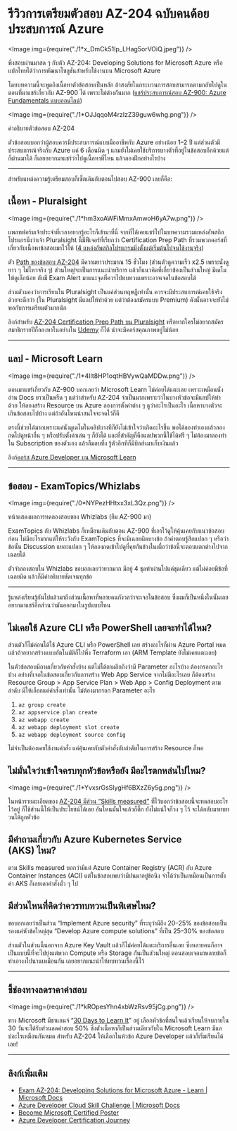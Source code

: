 
# รีวิวการเตรียมตัวสอบ AZ-204 ฉบับคนด้อยประสบการณ์ Azure

<Image img={require("./1*x_DmCk51Ip_LHag5orVOiQ.jpeg")} />

พี่งสอบผ่านมาสด ๆ กับตัว AZ-204: Developing Solutions for Microsoft Azure หรือ แปลไทยได้ว่าการพัฒนาโซลูชันสำหรับใช้งานบน Microsoft Azure

<!-- truncate -->

โดยบทความนี้จะพูดถึงเนื้อหาตัวข้อสอบเป็นหลัก ถ้าสงสัยในกระบวนการสอบสามารถตามกลับไปดูในตอนที่มาแชร์เกี่ยวกับ AZ-900 ได้ เพราะไม่ต่างกันมาก ([แชร์ประสบการณ์สอบ AZ-900: Azure Fundamentals แบบออนไลน์](https://medium.com/devesitory/แชร์ประสบการณ์สอบ-az-900-azure-fundamentals-แบบออนไลน์-2c16189a2fee))

<Image img={require("./1*OJJqqoM4rzIzZ39guw6whg.png")} />

คำอธิบายตัวข้อสอบ AZ-204

ตัวข้อสอบบอกว่าผู้สอบควรมีประสบการณ์แบบมืออาชีพกับ Azure อย่างน้อย 1–2 ปี แต่ส่วนตัวมีประสบการณ์จริงกับ Azure แค่ 6 เดือนนิด ๆ แถมยังไม่เคยใช้บริการบางตัวที่อยู่ในข้อสอบอีกด้วยแต่ก็ผ่านมาได้ ก็เลยอยากมาแชร์ว่าไปดูเนื้อหาที่ไหน แล้วลองฝึกอย่างไรบ้าง

---

สำหรับแหล่งความรู้เตรียมสอบก็เซ็ตเดิมกับตอนไปสอบ AZ-900 เลยก็คือ:

## เนื้อหา - Pluralsight

<Image img={require("./1*hm3xoAWFiMmxAmwoH6yA7w.png")} />

แพลทฟอร์มเจ้าประจำที่เวลาอยากรู้อะไรก็เข้ามาที่นี่ จากที่ได้เคยแชร์ไปในบทความรวมแหล่งอัพสกิลโปรแกรมิ่งว่าเจ้า Pluralsight นี้มีฟีเจอร์ที่เรียกว่า Certification Prep Path ที่รวมพวกคอร์สที่เกี่ยวกับเนื้อหาข้อสอบมาไว้ให้ ([4 แหล่งอัพสกิลโปรแกรมมิ่งตั้งแต่เริ่มต้นไปจนใช้งานจริง](https://medium.com/devesitory/4-แหล่งอัพสกิลโปรแกรมมิ่งตั้งแต่เริ่มต้นไปจนใช้งานจริง-9bb0bd93a163))

ตัว [Path ของข้อสอบ AZ-204](https://www.pluralsight.com/paths/developing-solutions-for-microsoft-azure-az-204) มีความยาวประมาณ 15 ชั่วโมง (ส่วนตัวดูความเร็ว x2.5 เพราะนั่งดูยาว ๆ ไม่ไหวจริง ๆ) ส่วนใหญ่จะเป็นการแนะนำบริการ แล้วก็แนวคิดที่เกี่ยวข้องเป็นส่วนใหญ่ มีเดโมให้ดูเล็กน้อย กับมี Exam Alert มาแนะจุดที่ควรไปทบทวนเพราะอาจเจอในข้อสอบได้

ส่วนตัวมองว่าการเรียนใน Pluralsight เป็นแค่ส่วนทฤษฏีเท่านั้น ควรจะมีประสบการณ์เคยใช้จริงด้วยจะดีกว่า (ใน Pluralsight มีแลปให้ทำด้วย แต่ว่าต้องสมัครแบบ Premium) ดังนั้นอาจจะยังไม่พอกับการเตรียมตัวมากนัก

ลิงก์สำหรับ [AZ-204 Certification Prep Path บน Pluralsight](https://www.pluralsight.com/courses/microsoft-azure-developer-preparing-take-az-204-exam) หรือหากใครไม่อยากสมัครสมาชิกรายปีก็ลองหาในอย่างใน [Udemy](https://www.udemy.com/courses/search/?src=ukw&q=az-204) ก็ได้ น่าจะมีคอร์สคุณภาพอยู่ไม่น้อย

---

## แลป - Microsoft Learn

<Image img={require("./1*4IIt8HP1oqtHBVywQaMDDw.png")} />

ตอนมาแชร์เกี่ยวกับ AZ-900 บอกเลยว่า Microsoft Learn ไม่ค่อยได้แตะเลย เพราะเหมือนนั่งอ่าน Docs ยาวเป็นพรืด ๆ แต่ว่าสำหรับ AZ-204 จำเป็นมากเพราะว่าในบางหัวข้อจะมีแลปให้ทำด้วย ให้ลองสร้าง Resource บน Azure ลองการตั้งค่าต่าง ๆ ดูว่าอะไรเป็นอะไร เนื้อหาบางตัวจะเกินข้อสอบไปบ้าง แต่ถ้าอันไหนน่าสนใจจะจดไว้ก็ดี

ตรงนี้ช่วยได้มากเพราะแค่นั่งดูเดโมในคลิปบางทีก็ยังไม่เข้าใจว่าเกิดอะไรขึ้น พอได้ลองทำเองแล้วลองกดไปดูหน้าอื่น ๆ หรือปรับตั้งค่าเล่น ๆ ก็ยังได้ และที่สำคัญก็คือแลปพวกนี้ใช้ได้ฟรี ๆ ไม่ต้องมาลองทำใน Subscription ของตัวเอง แล้วลืมลบทิ้ง รู้ตัวอีกทีก็มีบิลส่งมาเก็บเงินแล้ว

ลิงก์[คอร์ส Azure Developer บน Microsoft Learn](https://docs.microsoft.com/en-us/users/cloudskillschallenge/collections/3127b5w77g80)

---

## ข้อสอบ - ExamTopics/Whizlabs

<Image img={require("./0*NYPezHHtxx3xL3Qz.png")} />

หน้าแสดงผลการทดลองสอบของ Whizlabs (ยืม AZ-900 มา)

ExamTopics กับ Whizlabs ก็เหมือนเดิมกับตอน AZ-900 ที่เอาไว้ดูให้คุ้นเคยกับแนวข้อสอบก่อน ไม่มีอะไรมากแต่ให้ระวังกับ ExamTopics ที่จะมีเฉลยผิดบางข้อ ถ้าคำตอบรู้สึกแปลก ๆ หรือว่าข้อนั้น Discussion แยอะแปลก ๆ ให้ลองกดเข้าไปดูที่คุยกันข้างในเผื่อว่าข้อนี้จะตอบแตกต่างไปจากเฉลยได้

ตัวจำลองสอบใน Whizlabs ขอบอกเลยว่ายากมาก มีอยู่ 4 ชุดทำผ่านไปแค่ชุดเดียว แต่ไม่ค่อยมีข้อที่เฉลยผิด แล้วก็มีคำอธิบายชัดเจนทุกข้อ

---

รู้แหล่งเรียนรู้กันไปแล้วมาถึงส่วนเนื้อหาที่หลายคนกังวลว่าจะเจอในข้อสอบ ซึ่งผมก็เป็นหนึ่งในนั้นเลยอยากมาแชร์อีกส่วนว่ามันออกมาในรูปแบบไหน

## ไม่เคยใช้ Azure CLI หรือ PowerShell เลยจะทำได้ไหม?

ส่วนตัวก็ไม่ค่อนได้ใช้ Azure CLI หรือ PowerShell เลย สร้างอะไรก็ผ่าน Azure Portal หมด แล้วถ้าอยากสร้างแบบอัตโนมัติก็ไปพึ่ง Terraform เอา (ARM Template ยังไม่เคยแตะเลย)

ในตัวข้อสอบมีถามเกี่ยวกับคำสั่งบ้าง แต่ไม่ได้ถามลึกถึงว่ามี Parameter อะไรบ้าง ต้องกรอกอะไรบ้าง อย่างที่เจอในข้อสอบเกี่ยวกับการสร้าง Web App Service จากไม่มีอะไรเลย ก็ต้องสร้าง Resource Group > App Service Plan > Web App > Config Deployment ตามลำดับ มีให้เลือกแค่คำสั่งเท่านั้น ไม่ต้องมากรอก Parameter อะไร

1.  `az group create`
2.  `az appservice plan create`
3.  `az webapp create`
4.  `az webapp deployment slot create`
5.  `az webapp deployment source config`

ไม่จำเป็นต้องเคยใช้งานคำสั่ง แค่คุ้นเคยกับตัวคำสั่งกับลำดับในการสร้าง Resource ก็พอ

## ไม่มั่นใจว่าเข้าใจครบทุกหัวข้อหรือยัง มีอะไรตกหล่นไปไหม?

<Image img={require("./1*YvxsrGsSlygHf6BXzZ6y5g.png")} />

ในหน้ารายละเอียดของ [AZ-204 มีส่วน “Skills measured”](https://query.prod.cms.rt.microsoft.com/cms/api/am/binary/RE4oZ7B) ที่ไว้บอกว่าข้อสอบนี้จะทดสอบอะไรไว้อยู่ ก็ใช้ส่วนนี้ให้เป็นประโยชน์ได้เลย อันไหนมั่นใจแล้วก็ติ๊ก ยังไม่แน่ใจก็วง ๆ ไว้ จะได้กลับมาทบทวนได้ถูกหัวข้อ

## มีคำถามเกี่ยวกับ Azure Kubernetes Service (AKS) ไหม?

ตาม Skills measured บอกว่ามีแต่ Azure Container Registry (ACR) กับ Azure Container Instances (ACI) แต่ในข้อสอบพบว่ามีปนมาอยู่ข้อนึง จำได้ว่าเป็นเหมือนเป็นการตั้งค่า AKS ก็เลยเดาคำสั่งมั่ว ๆ ไป

## มีส่วนไหนที่คิดว่าควรทบทวนเป็นพิเศษไหม?

ขอบอกเลยว่าเป็นส่วน “Implement Azure security” ที่ระบุว่ามีถึง 20–25% ของข้อสอบเป็นรองแค่หัวข้อใหญ่สุด “Develop Azure compute solutions” ที่เป็น 25–30% ของข้อสอบ

ส่วนตัวในส่วนนี้นอกจาก Azure Key Vault แล้วก็ไม่ค่อยได้แตะบริการอื่นเลย ซึ่งหลายคนก็อาจเป็นแบบนี้ที่จะไปยุ่งแต่พวก Compute หรือ Storage กันเป็นส่วนใหญ่ ตอนสอบเจอมาหลายข้อก็ทำเอางงไปนานเหมือนกัน เลยอยากแนะนำให้ทบทวนเรื่องนี้ไว้

---

## ชี้ช่องทางลดราคาค่าสอบ

<Image img={require("./1*kROpesYhn4xbWzRsv95jCg.png")} />

ทาง Microsoft มีชาแลนจ์ “[30 Days to Learn It](https://developer.microsoft.com/en-us/offers/30-days-to-learn-it)” อยู่ เลือกหัวข้อที่สนใจแล้วเรียนให้จบภายใน 30 วันจะได้รับส่วนลดค่าสอบ 50% ซึ่งตัวเนื้อหาก็เป็นส่วนเดียวกับใน Microsoft Learn มีแลปอะไรเหมือนกันหมด สำหรับ AZ-204 ให้เลือกในห้วข้อ Azure Developer แล้วก็เริ่มเรียนได้เลย!

---

## ลิงก์เพิ่มเติม

- [Exam AZ-204: Developing Solutions for Microsoft Azure - Learn | Microsoft Docs](https://docs.microsoft.com/en-us/learn/certifications/exams/az-204)
- [Azure Developer Cloud Skill Challenge | Microsoft Docs](https://docs.microsoft.com/en-us/users/cloudskillschallenge/collections/3127b5w77g80?WT.mc_id=cloudskillschallenge_4B2F91E9-04C5-4A1C-8F67-443ADEFD0806)
- [Become Microsoft Certified Poster](https://query.prod.cms.rt.microsoft.com/cms/api/am/binary/RE2PjDI)
- [Azure Developer Certification Journey](https://query.prod.cms.rt.microsoft.com/cms/api/am/binary/RE4woK5)

